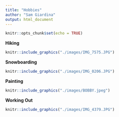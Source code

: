 ```yaml
---
title: "Hobbies"
author: "Sam Giardina"
output: html_document
---
```


```r
knitr::opts_chunk$set(echo = TRUE)
```

**Hiking**

```r
knitr::include_graphics("./images/IMG_7575.JPG")
```

**Snowboarding**

```r
knitr::include_graphics("./images/IMG_0206.JPG")
```

**Painting**

```r
knitr::include_graphics("./images/BOBBY.jpeg")
```

**Working Out**

```r
knitr::include_graphics("./images/IMG_4379.JPG")
```